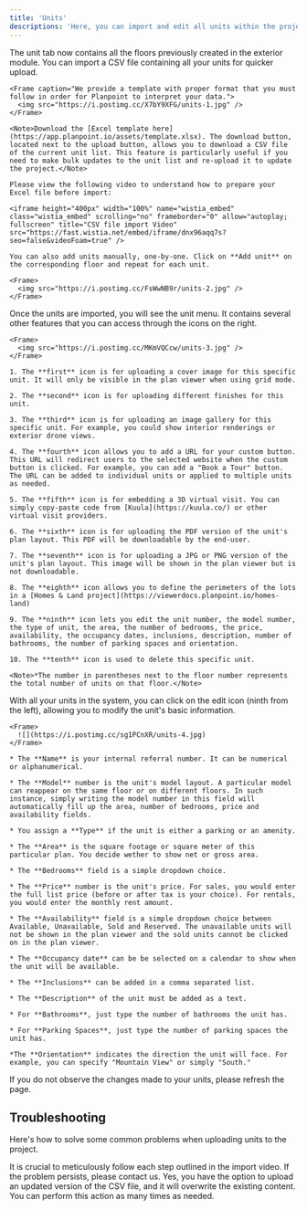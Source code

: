 ```yaml
---
title: 'Units'
descriptions: 'Here, you can import and edit all units within the project.'
---
```


<Steps>
  <Step title="Step 1">
    The unit tab now contains all the floors previously created in the exterior module. You can import a CSV file containing all your units for quicker upload.

    <Frame caption="We provide a template with proper format that you must follow in order for Planpoint to interpret your data.">
      <img src="https://i.postimg.cc/X7bY9XFG/units-1.jpg" />
    </Frame>

    <Note>Download the [Excel template here](https://app.planpoint.io/assets/template.xlsx). The download button, located next to the upload button, allows you to download a CSV file of the current unit list. This feature is particularly useful if you need to make bulk updates to the unit list and re-upload it to update the project.</Note>

    Please view the following video to understand how to prepare your Excel file before import:

    <iframe height="400px" width="100%" name="wistia_embed" class="wistia_embed" scrolling="no" frameborder="0" allow="autoplay; fullscreen" title="CSV file import Video" src="https://fast.wistia.net/embed/iframe/dnx96aqq7s?seo=false&videoFoam=true" />

    You can also add units manually, one-by-one. Click on **Add unit** on the corresponding floor and repeat for each unit.

    <Frame>
      <img src="https://i.postimg.cc/FsWwNB9r/units-2.jpg" />
    </Frame>
  </Step>

  <Step title="Step 2">
    Once the units are imported, you will see the unit menu. It contains several other features that you can access through the icons on the right.

    <Frame>
      <img src="https://i.postimg.cc/MKmVQCcw/units-3.jpg" />
    </Frame>

    1. The **first** icon is for uploading a cover image for this specific unit. It will only be visible in the plan viewer when using grid mode.

    2. The **second** icon is for uploading different finishes for this unit.

    3. The **third** icon is for uploading an image gallery for this specific unit. For example, you could show interior renderings or exterior drone views.

    4. The **fourth** icon allows you to add a URL for your custom button. This URL will redirect users to the selected website when the custom button is clicked. For example, you can add a "Book a Tour" button. The URL can be added to individual units or applied to multiple units as needed.

    5. The **fifth** icon is for embedding a 3D virtual visit. You can simply copy-paste code from [Kuula](https://kuula.co/) or other virtual visit providers.

    6. The **sixth** icon is for uploading the PDF version of the unit's plan layout. This PDF will be downloadable by the end-user.

    7. The **seventh** icon is for uploading a JPG or PNG version of the unit's plan layout. This image will be shown in the plan viewer but is not downloadable.

    8. The **eighth** icon allows you to define the perimeters of the lots in a [Homes & Land project](https://viewerdocs.planpoint.io/homes-land)

    9. The **ninth** icon lets you edit the unit number, the model number, the type of unit, the area, the number of bedrooms, the price, availability, the occupancy dates, inclusions, description, number of bathrooms, the number of parking spaces and orientation.

    10. The **tenth** icon is used to delete this specific unit.

    <Note>*The number in parentheses next to the floor number represents the total number of units on that floor.</Note>
  </Step>

  <Step title="Step 3">
    With all your units in the system, you can click on the edit icon (ninth from the left), allowing you to modify the unit's basic information.

    <Frame>
      ![](https://i.postimg.cc/sg1PCnXR/units-4.jpg)
    </Frame>

    * The **Name** is your internal referral number. It can be numerical or alphanumerical.

    * The **Model** number is the unit's model layout. A particular model can reappear on the same floor or on different floors. In such instance, simply writing the model number in this field will automatically fill up the area, number of bedrooms, price and availability fields.

    * You assign a **Type** if the unit is either a parking or an amenity.

    * The **Area** is the square footage or square meter of this particular plan. You decide wether to show net or gross area.

    * The **Bedrooms** field is a simple dropdown choice.

    * The **Price** number is the unit's price. For sales, you would enter the full list price (before or after tax is your choice). For rentals, you would enter the monthly rent amount.

    * The **Availability** field is a simple dropdown choice between Available, Unavailable, Sold and Reserved. The unavailable units will not be shown in the plan viewer and the sold units cannot be clicked on in the plan viewer.

    * The **Occupancy date** can be be selected on a calendar to show when the unit will be available.

    * The **Inclusions** can be added in a comma separated list.

    * The **Description** of the unit must be added as a text.

    * For **Bathrooms**, just type the number of bathrooms the unit has.

    * For **Parking Spaces**, just type the number of parking spaces the unit has.

    *The **Orientation** indicates the direction the unit will face. For example, you can specify "Mountain View" or simply "South."
  </Step>
</Steps>

<Info>If you do not observe the changes made to your units, please refresh the page.</Info>

## Troubleshooting

Here's how to solve some common problems when uploading units to the project.

<AccordionGroup>
  <Accordion title="I'm experiencing issues uploading the CSV file.">
    It is crucial to meticulously follow each step outlined in the import video. If the problem persists, please contact us.
  </Accordion>

  <Accordion title="Is it possible to update the units automatically, rather than manually?">
    Yes, you have the option to upload an updated version of the CSV file, and it will overwrite the existing content. You can perform this action as many times as needed.
  </Accordion>
</AccordionGroup>